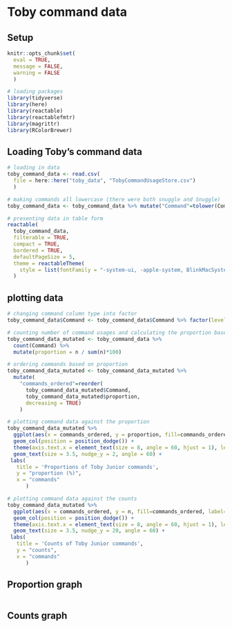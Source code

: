 # Toby command data
## Setup

```r
knitr::opts_chunk$set(
  eval = TRUE,
  message = FALSE,
  warning = FALSE
  )
```

```r
# loading packages
library(tidyverse)
library(here)
library(reactable)
library(reactablefmtr)
library(magrittr)
library(RColorBrewer)
```

## Loading Toby's command data

```r
# loading in data
toby_command_data <- read.csv(
  file = here::here("toby_data", "TobyCommandUsageStore.csv")
  )

# making commands all lowercase (there were both snuggle and Snuggle)
toby_command_data <- toby_command_data %>% mutate("Command"=tolower(Command))

# presenting data in table form
reactable(
  toby_command_data, 
  filterable = TRUE,
  compact = TRUE,
  bordered = TRUE,
  defaultPageSize = 5,
  theme = reactableTheme(
    style = list(fontFamily = "-system-ui, -apple-system, BlinkMacSystemFont, Segoe UI, Helvetica, Arial, sans-serif"))
  )
```

## plotting data

```r
# changing command column type into factor
toby_command_data$Command <- toby_command_data$Command %>% factor(levels = unique(toby_command_data$Command))

# counting number of command usages and calculating the proportion based on the total commands used
toby_command_data_mutated <- toby_command_data %>% 
  count(Command) %>%  
  mutate(proportion = n / sum(n)*100) 

# ordering commands based on proportion
toby_command_data_mutated <- toby_command_data_mutated %>% 
  mutate(
    "commands_ordered"=reorder(
      toby_command_data_mutated$Command,
      toby_command_data_mutated$proportion,
      decreasing = TRUE)
    )

# plotting command data against the proportion
toby_command_data_mutated %>% 
  ggplot(aes(x = commands_ordered, y = proportion, fill=commands_ordered, label=round(proportion, 1))) +
  geom_col(position = position_dodge()) +
  theme(axis.text.x = element_text(size = 8, angle = 60, hjust = 1), legend.position = "none")+
  geom_text(size = 3.5, nudge_y = 2, angle = 60) + 
 labs(
   title = 'Proportions of Toby Junior commands',
   y = "proportion (%)",
   x = "commands"
      )

# plotting command data against the counts
toby_command_data_mutated %>%
  ggplot(aes(x = commands_ordered, y = n, fill=commands_ordered, label=round(n, 1))) +
  geom_col(position = position_dodge()) +
  theme(axis.text.x = element_text(size = 8, angle = 60, hjust = 1), legend.position = "none")+
  geom_text(size = 3.5, nudge_y = 20, angle = 60) +
 labs(
   title = 'Counts of Toby Junior commands',
   y = "counts",
   x = "commands"
      )
```

## Proportion graph
<img src="img/toby_plotting_data-1.png" class="img-responsive" alt=""> </div>

## Counts graph
<img src="img/toby_plotting_data-2.png" class="img-responsive" alt=""> </div>
